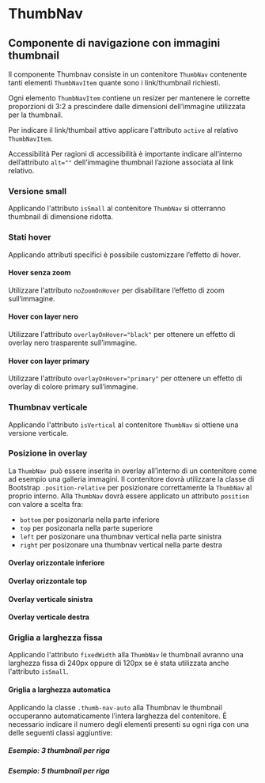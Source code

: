 

<Meta of={ThumbNavStories} />

# ThumbNav

## Componente di navigazione con immagini thumbnail

Il componente Thumbnav consiste in un contenitore `ThumbNav` contenente tanti elementi `ThumbNavItem` quante sono i link/thumbnail richiesti.

Ogni elemento `ThumbNavItem` contiene un resizer per mantenere le corrette proporzioni di 3:2 a prescindere dalle dimensioni dell’immagine utilizzata per la thumbnail.

Per indicare il link/thumbail attivo applicare l'attributo `active` al relativo `ThumbNavItem`.

<div className="docs">
    <Callout color="success">
        <CalloutTitle>
            <span className="text">Accessibilità</span>
        </CalloutTitle>
        <CalloutText>
            Per ragioni di accessibilità è importante indicare all’interno dell’attributo <Code>alt=""</Code> dell’immagine thumbnail l’azione associata al link
            relativo.
        </CalloutText>
    </Callout>
</div>

<Canvas of={ThumbNavStories.Esempio}></Canvas>

### Versione small

Applicando l'attributo `isSmall` al contenitore `ThumbNav` si otterranno thumbnail di dimensione ridotta.

<Canvas of={ThumbNavStories.EsempioSmall}></Canvas>

### Stati hover

Applicando attributi specifici è possibile customizzare l’effetto di hover.

#### Hover senza zoom

Utilizzare l'attributo `noZoomOnHover` per disabilitare l’effetto di zoom sull’immagine.

<Canvas of={ThumbNavStories.EsempioNoZoom}></Canvas>

#### Hover con layer nero

Utilizzare l'attributo `overlayOnHover="black"` per ottenere un effetto di overlay nero trasparente sull’immagine.

<Canvas of={ThumbNavStories.EsempioBlackLayer}></Canvas>

#### Hover con layer primary

Utilizzare l'attributo `overlayOnHover="primary"` per ottenere un effetto di overlay di colore primary sull’immagine.

<Canvas of={ThumbNavStories.EsempioPrimaryLayer}></Canvas>

### Thumbnav verticale

Applicando l'attributo `isVertical` al contenitore `ThumbNav` si ottiene una versione verticale.

<Canvas of={ThumbNavStories.EsempioVerticale}></Canvas>

### Posizione in overlay

La `ThumbNav `può essere inserita in overlay all’interno di un contenitore come ad esempio una galleria immagini. Il contenitore dovrà utilizzare la classe di Bootstrap `.position-relative` per posizionare correttamente la `ThumbNav` al proprio interno. Alla `ThumbNav` dovrà essere applicato un attributo `position` con valore a scelta fra:

-   `bottom` per posizonarla nella parte inferiore
-   `top` per posizonarla nella parte superiore
-   `left` per posizonare una thumbnav vertical nella parte sinistra
-   `right` per posizonare una thumbnav vertical nella parte destra

#### Overlay orizzontale inferiore

<Canvas of={ThumbNavStories.OverlayBottom}>
</Canvas>

#### Overlay orizzontale top

<Canvas of={ThumbNavStories.OverlayTop}></Canvas>

#### Overlay verticale sinistra

<Canvas of={ThumbNavStories.OverlayLeft}></Canvas>

#### Overlay verticale destra

<Canvas of={ThumbNavStories.OverlayRight}></Canvas>

### Griglia a larghezza fissa

Applicando l'attributo `fixedWidth` alla `ThumbNav` le thumbnail avranno una larghezza fissa di 240px oppure di 120px se è stata utilizzata anche l'attributo `isSmall`.

<Canvas of={ThumbNavStories.EsempioFixed}></Canvas>

#### Griglia a larghezza automatica

Applicando la classe <Code>.thumb-nav-auto</Code> alla Thumbnav le thumbnail occuperanno automaticamente l’intera larghezza del contenitore. È necessario indicare il numero degli elementi presenti su ogni riga con una delle seguenti classi aggiuntive:

##### Esempio: 3 thumbnail per riga

<Canvas of={ThumbNavStories.EsempioAutoWidthThree}></Canvas>

##### Esempio: 5 thumbnail per riga

<Canvas of={ThumbNavStories.EsempioAutoWidthFive}></Canvas>
